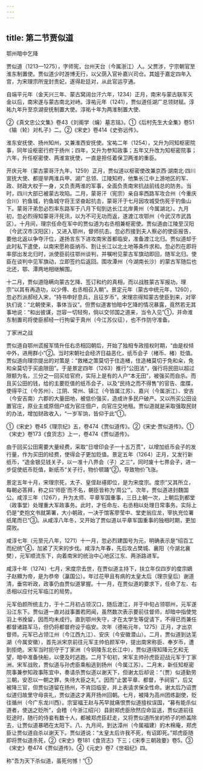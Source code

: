 ```yaml
---
---
---
```

title: 第二节贾似道
---



鄂州暗中乞降

贾似道（1213—1275），字师宪，台州天台（今属浙江）人。父贾涉，宁宗朝官至淮东制置使。贾似道少时游博无行，以父荫入官补嘉兴司仓。其姐于嘉定四年入宫，为宋理宗所宠封贵妃，遂得赴廷对，从此官运亨通。

自端平元年（金天兴三年、蒙古窝阔台汗六年，1234）正月，南宋与蒙古联军灭金以后，南宋遂与蒙古南北对峙。淳祐元年（1241），贾似道任湖广总领财赋。淳祐九年升至京湖安抚制置大使。淳祐十年为两淮制置大使、

②《真文忠公文集》卷43《刘阁学（爚）墓志铭》。①《后村先生大全集》卷51《输（轮）对札子》二。②《宋史》卷414《史弥远传》。

淮东安抚使、扬州知州，又兼淮西安抚使。宝祐二年（1254），又升为同知枢密院事，同年设枢密行府于扬州；四年，又升为参知政事；五年又升改为知枢密院事；六年，升任枢密使、两淮宣抚使，一直是担任着保卫两淮的重臣。

开庆元年（蒙古蒙哥汗九年，1259）正月，贾似道以枢密使改兼京西·湖南北·四川宣抚大使、都提举两淮兵甲、湖广总领、江陵知府，他集长江中上游地区的军、政、财政大权于一身，又负责两淮的军事，全面负责南宋抗战前线总的防务。当时，四川大部已被蒙古攻陷。二月，蒙哥汗（宪宗）亲自率西路军攻合州（今重庆合川）钓鱼城，钓鱼城守将王坚奋起抗击，蒙哥汗于七月因攻城受伤死于钓鱼山下。蒙哥汗弟忽必烈率东路军于八月下旬到达长江北岸黄州（今属湖北）。九月初，忽必烈得知蒙哥汗死讯，以为不可无功而返，遂渡江攻鄂州（今武汉市武昌区）。十月间，理宗任命在军中的贾似道为右丞相兼枢密使。贾似道由江陵至汉阳（今武汉市汉阳区），又进入鄂州，督师抗击。忽必烈接到夫人察必的使臣报告，要他北返以争夺汗位，遂扬言东下进攻南宋首都临安，准备渡江北归。贾似道却于此时私下遣使，以南宋愿称臣纳币、割让长江以北土地等条件求和。忽必烈在即将率部出发北归时，派使臣前往鄂州谈判，并嘱咐见蒙古军旗动即回，随军北归。使臣在谈判中见军旗动，立即签约后返回。围攻潭州（今湖南长沙）的蒙古军随后也北还，鄂、潭两地相继解围。

十二月，贾似道隐瞒向蒙古乞降、签订和约的真相，而以战胜蒙古军报功。理宗“以其有再造功，以少傅、右丞相召入朝”。景定元年（蒙古中统元年，1260），忽必烈派郝经入宋，“持书申好息兵，且征岁币”。宋理宗得知蒙古使臣到来，对宰执们说：“北朝使来，事体当议”。但贾似道害怕暗中乞降的情况暴露，竟然若无其事地说：“和出彼谋，岂容一切轻徇，倘以交邻国之道来，当令入见”①，并命淮东制置司将使臣郝经一行拘留于真州（今江苏仪征），也不作防守准备。

丁家洲之战

贾似道自鄂州谎报军情升任右丞相回朝后，开始了独相专政擅权时期，“由是权倾中外，进用群小”②。当时宋朝社会经济日益恶化，纸币会子（楮币、楮）贬值。贾似道向理宗提出的对策是：“救楮之策莫切于住造楮，住造楮莫切于免和籴，免和籴莫切于买逾限田”。于是景定四年（1263）推行“公田法”，强行将民田以超过限额为名，三分之一回买给官府，实际上是有的人户“本无田”，被强买而自杀。而且买公田的钱，给的主要贬值的纸币会子，以及“民持之而不得售”的官告、度牒，使得平江（今苏州）、江阴、常州、镇江（今皆属江苏）、嘉兴（今属浙江）、安吉（今安吉南）六郡的大量田地，被低价强买，造成许多民户破产。又以所买公田设置官庄，原业主或原佃户成为官庄佃户，向官庄交地租。贾似道就是采取强取民财的办法，增加财政收入，“一岁军饷，皆仰于此”①。

①《宋史》卷45《理宗纪》五，卷474《贾似道传》。②《宋史·贾似道传》。①《宋史》卷173《食货志》上一，卷474《贾似道传》。

由于回买公田需要大量经费，采取“日增印会子一十五万贯”，以增加纸币会子的发行量，作为买田的经费，使得会子更加贬值。景定五年（1264）正月，又发行新纸币，“造金银见钱关子，以一准十八界会（子）之三”，同时废十七界会子，进一步促使纸币贬值，新纸币“关子行，物价顿踊”②，导致物价飞涨。

景定五年十月，宋理宗死，太子、皇侄赵禥即位，是为宋度宗。度宗“又其所立，每朝必答拜，称之曰‘师臣’而不名，朝臣皆称为‘周公’”。次年，贾似道进封魏国公。咸淳三年（1267），升为太师、平章军国重事，三日上朝一次，上朝后到都堂（政事堂）处理重大军政事务。此时，才任命左、右丞相以处理日常事务。实际上仍是“吏抱文书就第署，大小朝政，一决于馆客廖莹中、堂吏翁应龙，宰执充位署纸尾而已”③。从咸淳八年冬，又开始了贾似道以平章军国重事的独相时期，更加腐败。

咸淳七年（元至元八年，1271）十一月，忽必烈建国号为元，明确表示是“绍百工而纪统”④，加紧了灭宋的步伐。咸淳九年春，先后攻占樊城、襄阳（今湖北襄樊），元军顺流东下，向着南宋的统治中心地区江东、两浙路进军。

咸淳十年（1274）七月，宋度宗去世，在贾似道主持下，扶立年仅四岁的度宗嫡子赵顯为帝，是为恭帝（瀛国公）。年过花甲且有病的太皇太后（理宗皇后）谢道清，垂帘听政，政事仍由贾似道掌握。十一月，在贾似道的要求下，任命了左、右丞相以应付元军临江的局势。

元军伯颜所统主力，于十二月初占领汉口，随后渡江，并于中旬占领鄂州，元军遂沿江东下。贾似道一直对战事置若罔闻，虽然数次表示要前往督师，却暗中指使党羽上书挽留，因而均未成行。直到鄂州失守，才在太学生等促请下，不得已而兼任都督诸路军马，但仍将都督府设于临安。次年（德祐元年，1275）正月，才出京督师。元军已占领江州（今江西九江）、安庆（今安徽潜山）。二月，贾似道到达芜湖（今属安徽），首先派宋京前往元军主帅伯颜军中，提出南宋称臣、奉岁币，遭到拒绝。宋军当时扼守于丁家洲（今铜陵东北长江中），贾似道得知降元乞和无望，暗中准备快船，以便及时逃跑。二月下旬初，宋军主帅孙虎臣迎战元军于丁家洲，宋军战败，贾似道与孙虎臣乘船逃到扬州（今属江苏）。二月末，新任知枢密院事兼参知政事陈宜中，奏请杀贾似道以谢天下，但谢太后却说：“（贾）似道勤劳三朝，安忍以一朝之罪，失待大臣之礼”。因而“止罢平章、都督，予祠官”，后又被降三官，但贾似道留在扬州，不肯回临安，并上表请求保全性命。谢太后乃诏贾似道归故里守母丧礼，贾似道这才离开扬州回朝。七月，被降为高州团练副使，贬往循州（今广东龙川西）。宗室福王赵与芮早就痛恨贾似道擅权误国，“募有能杀似道者，使送之贬所”，会稽（今浙江绍兴）县尉郑虎臣欣然应命监送，贾似道前往贬途时，随行的侍妾有数十人，都被郑虎臣赶走，又将贾似道所坐的桥子的桥盖除去，让贾似道暴晒在太阳下。八、九月间，到达漳州（今属福建）的木棉庵，郑虎臣让贾似道自杀以谢天下。贾似道说：“太皇太后许我不死，有诏即死。”郑虎臣随即将贾似道杀死，②《宋史》卷181《食货志》下三；《宋季三朝政要》卷5。③《宋史》卷474《贾似道传》。④《元史》卷7《世祖纪》四。

称“吾为天下杀似道，虽死何憾！”①